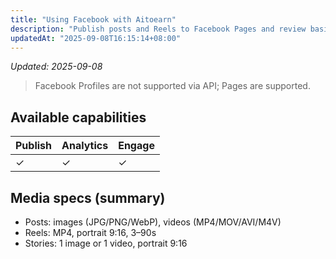 ```yaml
---
title: "Using Facebook with Aitoearn"
description: "Publish posts and Reels to Facebook Pages and review basic analytics in Aitoearn."
updatedAt: "2025-09-08T16:15:14+08:00"
---
```

<!-- UPDATED_AT -->
_Updated: 2025-09-08_

> Facebook Profiles are not supported via API; Pages are supported.

## Available capabilities

| Publish | Analytics | Engage |
| --- | --- | --- |
| ✓ | ✓ | ✓ |

## Media specs (summary)

- Posts: images (JPG/PNG/WebP), videos (MP4/MOV/AVI/M4V)
- Reels: MP4, portrait 9:16, 3–90s
- Stories: 1 image or 1 video, portrait 9:16